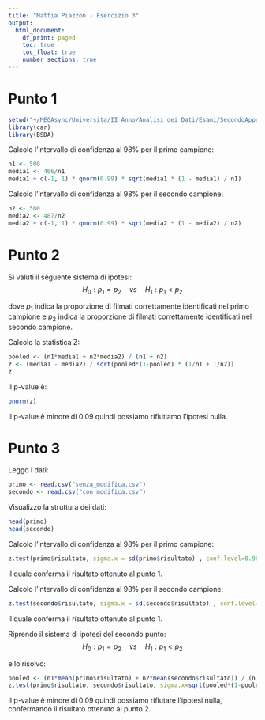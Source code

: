 ---
title: "Mattia Piazzon - Esercizio 3"
output:
  html_document: 
    df_print: paged
    toc: true
    toc_float: true
    number_sections: true
---

# Punto 1

```{r}
setwd("~/MEGAsync/Universita/II Anno/Analisi dei Dati/Esami/SecondoAppello")
library(car)
library(BSDA)
```

Calcolo l'intervallo di confidenza al 98% per il primo campione:
```{r}
n1 <- 500
media1 <- 466/n1
media1 + c(-1, 1) * qnorm(0.99) * sqrt(media1 * (1 - media1) / n1)
```

Calcolo l'intervallo di confidenza al 98% per il secondo campione:
```{r}
n2 <- 500
media2 <- 487/n2
media2 + c(-1, 1) * qnorm(0.99) * sqrt(media2 * (1 - media2) / n2)
```

# Punto 2

Si valuti il seguente sistema di ipotesi:
$$
H_0: p_1 = p_2 \quad vs \quad H_1: p_1 < p_2
$$

dove $p_1$ indica la proporzione di filmati correttamente identificati nel primo campione e $p_2$ indica la proporzione di filmati correttamente identificati nel secondo campione.

Calcolo la statistica Z:
```{r}
pooled <- (n1*media1 + n2*media2) / (n1 + n2)
z <- (media1 - media2) / sqrt(pooled*(1-pooled) * (1/n1 + 1/n2))
z
```

Il p-value è:
```{r}
pnorm(z)
```

Il p-value è minore di 0.09 quindi possiamo rifiutiamo l'ipotesi nulla.

# Punto 3

Leggo i dati:
```{r}
primo <- read.csv("senza_modifica.csv")
secondo <- read.csv("con_modifica.csv")
```

Visualizzo la struttura dei dati:
```{r}
head(primo)
head(secondo)
```

Calcolo l'intervallo di confidenza al 98% per il primo campione:
```{r}
z.test(primo$risultato, sigma.x = sd(primo$risultato) , conf.level=0.98)
```

Il quale conferma il risultato ottenuto al punto 1.

Calcolo l'intervallo di confidenza al 98% per il secondo campione:
```{r}
z.test(secondo$risultato, sigma.x = sd(secondo$risultato) , conf.level=0.98)
```

Il quale conferma il risultato ottenuto al punto 1.

Riprendo il sistema di ipotesi del secondo punto:
$$
H_0: p_1 = p_2 \quad vs \quad H_1: p_1 < p_2
$$

e lo risolvo:
```{r}
pooled <- (n1*mean(primo$risultato) + n2*mean(secondo$risultato)) / (n1 + n2)
z.test(primo$risultato, secondo$risultato, sigma.x=sqrt(pooled*(1-pooled)), sigma.y=sqrt(pooled*(1-pooled)), alternative="less", conf.level=0.91)
```

Il p-value è minore di 0.09 quindi possiamo rifiutare l'ipotesi nulla, confermando il risultato ottenuto al punto 2.

























